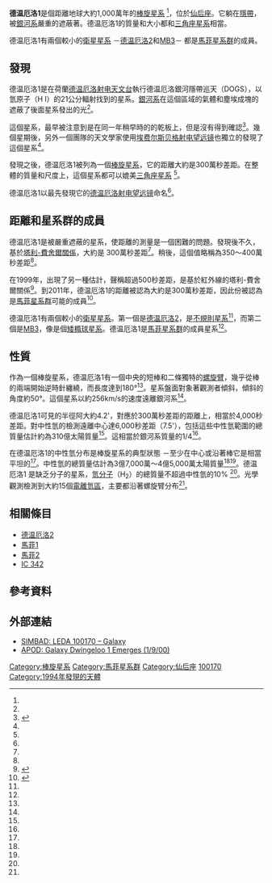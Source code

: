 {{Infobox galaxy
| name          = 德温厄洛1（Dwingeloo 1）
| image         = [[File:Dwingeloo_1_(WISE).png|300px]]
| caption       = WISE拍攝的德温厄洛1 紅外線影像。
| epoch         = [[曆元#儒略年和J2000|J2000]]
| ra            = {{RA|02|56|51.9}}<ref name="ned"/>
| dec           = {{DEC|+58|54|42}}<ref name="ned" />
| constellation name = [[仙后座|仙后座]]
| z             = 0.000368<ref name="ned" />
| h_radial_v    = 110.3 ± 0.4 km/[[秒|s]]<ref name=Burton1996/>
| gal_v         = 257 km/s<ref name=Burton1996/>
| dist_ly       = ～10[[光年|Mly]] （〜3[[秒差距|Mpc]]）<ref name=Karachentsev2005/>
| group_cluster = [[馬菲星系群|馬菲星系群]]
| type          = SB(s)cd<ref name="ned" />
| appmag_v      = 13.08 (V-band)<ref name=Buta1999/>
| size_v        = 4′.2 × 0′.34<ref name="ned" />
| notes         =
| names         = LEDA 100170, CAS 2<ref name="ned" />
}}

'''德温厄洛1'''是個距離地球大約1,000萬年的[[棒旋星系|棒旋星系]] <ref name=Karachentsev2005/>，位於[[仙后座|仙后座]]。它躺在[[隱帶|隱帶]]，被[[銀河系|銀河系]]嚴重的遮蔽著。德温厄洛1的質量和大小都和[[三角座星系|三角座星系]]相當。

德温厄洛1有兩個較小的[[衛星星系|衛星星系]] －[[德温厄洛2|德温厄洛2]]和[[MB3|MB3]]－ 都是[[馬菲星系群|馬菲星系群]]的成員。

== 發現 ==
德温厄洛1是在荷蘭[[德温厄洛射电天文台|德温厄洛射电天文台]]執行德温厄洛銀河隱帶巡天（DOGS），以氫原子（H I）的21公分輻射找到的星系。[[銀河系|銀河系]]在這個區域的氣體和塵埃成塊的遮蔽了後面星系發出的光<ref name=Kraan-Korteweg1994/>。

這個星系，最早被注意到是在同一年稍早時的{{link-en|帕洛馬巡天調查|National Geographic Society – Palomar Observatory Sky Survey}}的乾板上，但是沒有得到確認<ref name=Kraan-Korteweg1994>{{Cite journal | last1 = Kraan-Korteweg | first1 = R. C. | last2 = Loan | first2 = A. J. | last3 = Burton | first3 = W. B. | last4 = Lahav | first4 = O. | last5 = Ferguson | first5 = H. C. | last6 = Henning | first6 = P. A. | last7 = Lynden-Bell | first7 = D. | doi = 10.1038/372077a0 | title = Discovery of a nearby spiral galaxy behind the Milky Way | journal = Nature | volume = 372 | issue = 6501 | pages = 77 | year = 1994 | pmid =  | pmc = |bibcode = 1994Natur.372...77K }}</ref>。幾個星期後，另外一個團隊的天文學家使用[[埃费尔斯贝格射电望远镜|埃费尔斯贝格射电望远镜]]也獨立的發現了這個星系<ref name=Huchtmeier1995/>。

發現之後，德温厄洛1被列為一個[[棒旋星系|棒旋星系]]，它的距離大約是300萬秒差距。在整體的質量和尺度上，這個星系都可以媲美[[三角座星系|三角座星系]] <ref name=Kraan-Korteweg1994/>。

德温厄洛1以最先發現它的[[德温厄洛射电望远镜|德温厄洛射电望远镜]]命名<ref name=Kraan-Korteweg1994/>。

== 距離和星系群的成員 ==
德温厄洛1是被嚴重遮蔽的星系，使距離的測量是一個困難的問題。發現後不久，基於[[塔利-費舍爾關係|塔利-費舍爾關係]]，大約是 300萬秒差距<ref name=Kraan-Korteweg1994/>。稍後，這個值略稱為350〜400萬秒差距<ref name=Loan1996/>。

在1999年，出現了另一種估計，聲稱超過500秒差距，是基於紅外線的塔利-費舍爾關係<ref name=Ivanov1999>{{Cite journal | last1 = Ivanov | first1 = V. D. | last2 = Alonso-Herrero | first2 = A. | last3 = Rieke | first3 = M. J. | last4 = McCarthy | first4 = D. | title = An Infrared Determination of the Reddening and Distance to Dwingeloo 1 | url = https://archive.org/details/sim_astronomical-journal_1999-08_118_2/page/826 | doi = 10.1086/300986 | journal = The Astronomical Journal | volume = 118 | issue = 2 | pages = 826 | year = 1999 | pmid =  | pmc = |arxiv = astro-ph/9905152 |bibcode = 1999AJ....118..826I }}</ref>。到2011年，德温厄洛1的距離被認為大約是300萬秒差距，因此份被認為是[[馬菲星系群|馬菲星系群]]可能的成員<ref name=Karachentsev2005>{{Cite journal | last1 = Karachentsev | first1 = I. D. | doi = 10.1086/426368 | title = The Local Group and Other Neighboring Galaxy Groups | journal = The Astronomical Journal | volume = 129 | pages = 178 | year = 2005 | pmid =  | pmc = |arxiv = astro-ph/0410065 |bibcode = 2005AJ....129..178K }}</ref>。

德温厄洛1有兩個較小的[[衛星星系|衛星星系]]。第一個是[[德温厄洛2|德温厄洛2]]，是[[不規則星系|不規則星系]]<ref name=Burton1996/>，而第二個是[[MB3|MB3]]，像是個[[矮橢球星系|矮橢球星系]]。德温厄洛1是[[馬菲星系群|馬菲星系群]]的成員星系<ref name=Karachentsev2005/>。

== 性質 ==
作為一個棒旋星系，德温厄洛1有一個中央的短棒和二條獨特的[[螺旋臂|螺旋臂]]，幾乎從棒的兩端開始逆時針纏繞，而長度達到180°<ref name=Kraan-Korteweg1994/>。星系盤面對象著觀測者傾斜，傾斜的角度約50°。這個星系以約256km/s的速度遠離銀河系<ref name=Loan1996/>。

德温厄洛1可見的半徑阿大約4.2'，對應於300萬秒差距的距離上，相當於4,000秒差距。對中性氫的檢測遠離中心達6,000秒差距（7.5'），包括這些中性氫範圍的總質量估計約為310億太陽質量<ref name=Burton1996/>。這相當於銀河系質量的1/4<ref name=Burton1996/>。

在德温厄洛1的中性氫分布是棒旋星系的典型狀態 －至少在中心或沿著棒它是相當平坦的<ref name=Burton1996/>。中性氫的總質量估計為3億7,000萬〜4億5,000萬太陽質量<ref name=Kraan-Korteweg1994/><ref name=Huchtmeier1995/>。德温厄洛1 是缺乏分子的星系，[[氫|氫分子]]（H<sub>2</sub>）的總質量不超過中性氫的10% <ref name=Kuno1996/>。光學觀測檢測到大約15個[[電離氫區|電離氫區]]，主要都沿著螺旋臂分布<ref name=Loan1996/>。

== 相關條目 ==
* [[德温厄洛2|德温厄洛2]]
* [[馬菲1|馬菲1]]
* [[馬菲2|馬菲2]]
* [[IC_342|IC 342]]

== 參考資料 ==
{{Reflist|2|refs=
<ref name=Loan1996>{{cite journal|last=Loan|first=A.J.|last2=Maddox|first2=S. J.|last3=Lahav|first3=O.|display-authors=etal|title=Optical observations of Dwingeloo 1, a nearby barred spiral galaxy behind the Milky Way|date=1996|journal=[[Monthly_Notices_of_the_Royal_Astronomical_Society|Monthly Notices of the Royal Astronomical Society]]|volume=280|pages=537–549|url=http://adsabs.harvard.edu/abs/1996MNRAS.280..537L|bibcode=1996MNRAS.280..537L|doi=10.1093/mnras/280.2.537|access-date=2016-08-30|archive-date=2020-04-13|archive-url=https://web.archive.org/web/20200413094600/https://ui.adsabs.harvard.edu/abs/1996MNRAS.280..537L/abstract|dead-url=no}}</ref>
<ref name=Buta1999>{{Cite journal | last1 = Buta | first1 = R. J. | last2 = McCall | first2 = M. L. | doi = 10.1086/313255 | title = The IC 342/Maffei Group Revealed | journal = The Astrophysical Journal Supplement Series | volume = 124 | pages = 33 | year = 1999 | pmid =  | pmc = |bibcode = 1999ApJS..124...33B }}</ref>
<ref name=Kuno1996>{{cite journal|last=Kuno|first=Nario|author2=Vila-Vilaro, Baltasar|author3=Nishiyama, Kohta|title=CO Observations of a Galaxy behind the Galactic Plane, Dwingeloo 1|date=1996|journal=Publ. of the Astronomical Society of Japan|volume=48|pages=19–22|url=http://adsabs.harvard.edu/abs/1996PASJ...48...19K|doi=10.1093/pasj/48.1.19|bibcode=1996PASJ...48...19K|access-date=2016-08-30|archive-date=2020-04-13|archive-url=https://web.archive.org/web/20200413094600/https://ui.adsabs.harvard.edu/abs/1996PASJ...48...19K/abstract|dead-url=no}}</ref>
<ref name=Burton1996>{{cite journal|last=Burton|first=W.B.|author2=Verheijen, M. A. W.|author3=Kraan-Korteweg, R. C.|author4=Henning, P. A.|title=Neutral hydrogen in the nearby galaxies Dwingeloo 1 and Dwingeloo 2|date=1996|journal=Astronomy and Astrophysics|volume=309|pages=687–701|url=http://adsabs.harvard.edu/abs/1996A%26A...309..687B|arxiv=astro-ph/9511020|bibcode=1996A&A...309..687B|access-date=2016-08-30|archive-date=2020-04-13|archive-url=https://web.archive.org/web/20200413094558/https://ui.adsabs.harvard.edu/abs/1996A%26A...309..687B/abstract|dead-url=no}}</ref>
<ref name=Huchtmeier1995>{{cite journal|last=Huchtmeier|first=W.K.|last2=Lercher|first2=G.|last3=Seeberger|first3=R.|last4=Saurer|first4=W.|last5=Weinberger|first5=R.|title=Two new possible members of the IC342-Maffei1/2 group of galaxies|journal=Astronomy and Astrophysics|date=1995|volume=293L|pages=L33-L36|url=http://adsabs.harvard.edu/abs/1995A%26A...293L..33H|bibcode=1995A&A...293L..33H|access-date=2016-08-30|archive-date=2007-05-15|archive-url=https://web.archive.org/web/20070515205801/http://adsabs.harvard.edu/abs/1995A|dead-url=no}}</ref>
<ref name="ned">{{cite web
  | title=NASA/IPAC Extragalactic Database
  | work=Results for Dwingeloo 1
  | url=http://nedwww.ipac.caltech.edu/cgi-bin/nph-objsearch?objname=Dwingeloo+1&img_stamp=yes&extend=no
  | accessdate=2006-11-21
  | archive-date=2020-04-13
  | archive-url=https://web.archive.org/web/20200413094556/http://ned.ipac.caltech.edu/cgi-bin/nph-objsearch?objname=Dwingeloo%2B1&img_stamp=yes&extend=no
  | dead-url=no
  }}</ref>
}}

== 外部連結 ==
* [http://simbad.u-strasbg.fr/sim-id.pl?protocol=html&Ident=dwingeloo+1&NbIdent=1&Radius=10&Radius.unit=arcmin&CooFrame=FK5&CooEpoch=2000&CooEqui=2000&output.max=all&o.catall=on&output.mesdisp=N&Bibyear1=1983&Bibyear2=2006&Frame1=FK5&Frame2=FK4&Frame3=G&Equi1=2000.0&Equi2=1950.0&Equi3=2000.0&Epoch1=2000.0&Epoch2=1950.0&Epoch3=2000.0 SIMBAD: LEDA 100170 – Galaxy] {{Wayback|url=http://simbad.u-strasbg.fr/sim-id.pl?protocol=html&Ident=dwingeloo+1&NbIdent=1&Radius=10&Radius.unit=arcmin&CooFrame=FK5&CooEpoch=2000&CooEqui=2000&output.max=all&o.catall=on&output.mesdisp=N&Bibyear1=1983&Bibyear2=2006&Frame1=FK5&Frame2=FK4&Frame3=G&Equi1=2000.0&Equi2=1950.0&Equi3=2000.0&Epoch1=2000.0&Epoch2=1950.0&Epoch3=2000.0 |date=20200528135249 }}
* [http://antwrp.gsfc.nasa.gov/apod/ap000109.html APOD: Galaxy Dwingeloo 1 Emerges (1/9/00)] {{Wayback|url=http://antwrp.gsfc.nasa.gov/apod/ap000109.html |date=20101210115048 }}

{{Sky|02|56|51.9|+|58|54|42|9100000}}

[[Category:棒旋星系|Category:棒旋星系]]
[[Category:馬菲星系群|Category:馬菲星系群]]
[[Category:仙后座|Category:仙后座]]
[[Category:LEDA天體|100170]]
[[Category:1994年發現的天體|Category:1994年發現的天體]]
